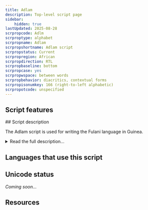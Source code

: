 ```yaml
---
title: Adlam
description: Top-level script page
sidebar:
    hidden: true
lastUpdated: 2025-08-28
scrpropcode: Adlm
scrproptype: alphabet
scrpropname: Adlam
scrpropshortname: Adlam script
scrpropstatus: Current
scrpropregion: African
scrpropdirection: RTL
scrpropbaseline: bottom
scrpropcase: yes
scrpropwspace: between words
scrpropbehavior: diacritics, contextual forms
scrpropisonumkey: 166 (right-to-left alphabetic)
scrpropotcode: unspecified
---
```



## Script features

<ScriptInfo />
## Script description

The Adlam script is used for writing the Fulani language in Guinea.

<details>
<summary>Read the full description...</summary>Prior to the creation of this script, the Fulani language was written in the Latin and Arabic scripts. In the 1980s, two teenage brothers, Ibrahima and Abdoulaye Barry, wondered why their language did not have its own script and set about creating one. They named their script ‘Adlam’ because the first four characters in the repertoire represent A, D, L, and M.

Following the creation of the script, the two brothers initially produced hand-written textbooks to aid in its dissemination. They first taught their other family members to read and write, then the women and children in their village. Along with the script, the books taught lessons in water hygiene and basic medical care. Gradually, the script grew in popularity and the brothers set up learning centres in Togo, Senegal, Benin, and even amongst Fulani speakers in New York. Eventually, the means were available to print the script, and a newspaper and a number of printed books were published. However, the rapid growth of Adlam attracted the attention of the Guinean government, who were opposed to the new script which they could not read, and Ibrahim was imprisoned for three months. After his release, in 2007, he moved to America and took a job with a software company. He used the expertise and financial savings he acquired there to create software for Adlam, and by 2012 three fonts and a keyboard had been created.

The script is written from right to left and letters can be joined to one another (cursive) or separate. There are 28 letters in all, and each letter has four forms, including upper- and lower-case forms. The script is an alphabet, with both consonant and vowel characters. Adlam also contains a set of digits from 0-9 and a number of diacritics for marking vowel length, [gemination](/reference/glossary#gemination), and foreign sounds. The glottal stop is also indicated with a diacritic.
</details>

## Languages that use this script

<WsList script='Adlm' wsMax='5' />

## Unicode status

_Coming soon..._

## Resources

<ScriptResources detailSummary='seemore' />

